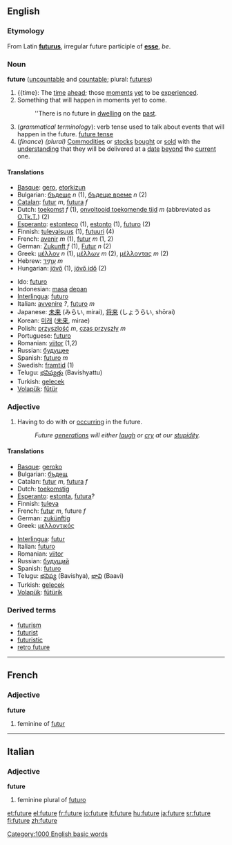 ==English==
===Etymology===
From Latin '''[[futurus]]''', irregular future participle of '''[[esse]]''', ''be''.

===Noun===
'''future''' ([[uncountable]] and [[countable]]; plural: [[futures]])

#{{time}: The [[time]] [[ahead]]; those [[moment]]s [[yet]] to be [[experience]]d.
#Something that will happen in moments yet to come.
#:''There is no future in [[dwelling]] on the [[past]].
#(''grammatical terminology''): verb tense used to talk about events that will happen in the future. [[future tense]]
#(''finance'') ''(plural)'' [[commodities|Commodities]] or [[stocks]] [[bought]] or [[sold]] with the [[understanding]] that they will be delivered at a [[date]] [[beyond]] the [[current]] one.

====Translations====
{{top}}
*[[Basque]]: [[gero]], [[etorkizun]]
*Bulgarian: [[бъдеще]] ''n'' (1), [[бъдеще време]] ''n'' (2)
*[[Catalan]]: [[futur]] ''m'', [[futura]] ''f''
*Dutch: [[toekomst]] ''f'' (1), [[onvoltooid toekomende tijd]] ''m'' (abbreviated as [[O.Tk.T.]]) (2)
*[[Esperanto]]: [[estonteco]] (1), [[estonto]] (1), [[futuro]] (2)
*Finnish: [[tulevaisuus]] (1), [[futuuri]] (4)
*French: [[avenir]] ''m'' (1), [[futur]] ''m'' (1, 2)
*German: [[Zukunft]] ''f'' (1), [[Futur]] ''n'' (2)
*Greek: [[μέλλον]] ''n'' (1), [[μέλλων]] ''m'' (2), [[μέλλοντας]] ''m'' (2)
*Hebrew: [[עתיד|עָתִיד]] ''m''
*Hungarian: [[jövő]] (1), [[jövő idő]] (2)
{{mid}}
*Ido: [[futuro]]
*Indonesian: [[masa]] [[depan]]
*[[Interlingua]]: [[futuro]]
*Italian: [[avvenire]] ''?'', [[futuro]] ''m''
*Japanese: [[未来]] (みらい, mirai), [[将来]] (しょうらい, shōrai)
*Korean: [[미래]] ([[未来]], mirae)
*Polish: [[przyszlość]] ''m'', [[czas przyszły]] ''m''
*Portuguese: [[futuro]]
*Romanian: [[viitor]] (1,2)
*Russian: [[будущее]]
*Spanish: [[futuro]] ''m''
*Swedish: [[framtid]] (1)
*Telugu: [[భవిష్యత్తు]] (Bavishyattu)
*Turkish: [[gelecek]]
*[[Volapük]]: [[fütür]]
{{bottom}}

===Adjective===

# Having to do with or [[occur]]ring in the future.
#:''Future [[generation]]s will either [[laugh]] or [[cry]] at our [[stupidity]].''


====Translations====
{{top}}
*[[Basque]]: [[geroko]]
*Bulgarian: [[бъдещ]]
*Catalan: [[futur]] ''m'', [[futura]] ''f''
*Dutch: [[toekomstig]]
*[[Esperanto]]: [[estonta]], [[futura]]?
*Finnish: [[tuleva]]
*French: [[futur]] ''m'', future ''f''
*German: [[zukünftig]]
*Greek: [[μελλοντικός]]
{{mid}}
*[[Interlingua]]: [[futur]]
*Italian: [[futuro]]
*Romanian: [[viitor]]
*Russian: [[будущий]]
*Spanish: [[futuro]]
*Telugu: [[భవిష్య]] (Bavishya), [[భావి]] (Baavi)
*Turkish: [[gelecek]]
*[[Volapük]]: [[fütürik]]
{{bottom}}

===Derived terms===
*[[futurism]]
*[[futurist]]
*[[futuristic]]
*[[retro future]]

[[Category:1000 English basic words]]

----

==French==
===Adjective===
'''future'''

# feminine of [[futur]]

----

==Italian==
===Adjective===
'''future'''

# feminine plural of [[futuro]]

[[et:future]]
[[el:future]]
[[fr:future]]
[[io:future]]
[[it:future]]
[[hu:future]]
[[ja:future]]
[[sr:future]]
[[fi:future]]
[[zh:future]]